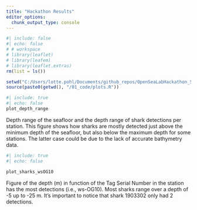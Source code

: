 ---
title: "Hackathon Results"
editor_options: 
  chunk_output_type: console
---

```{r}
#| include: false
#| echo: false
# # workspace
# library(leaflet)
# library(leafem)
# library(leaflet.extras)
rm(list = ls())

setwd("C:/Users/lotte.pohl/Documents/github_repos/OpenSeaLabHackathon_SmoothSharks")
source(paste0(getwd(), "/01_code/plots.R"))

```


```{r}
#| include: true
#| echo: false
plot_depth_range
```

Depth range of the seafloor and the depth range of shark detections per station. This figure shows how sharks are mostly detected just above the minimum depth of the seafloor, but also below the maximum depth for some stations. The latter case could be due to the lack of accurate bathymetry data. 


```{r}
#| include: true
#| echo: false

plot_sharks_wsOG10
```

Figure of the depth (m) in function of the Tag Serial Number in the station has the most detections (i.e., ws-OG10). Most sharks range over a depth of -5 up to -25 m. It’s important to notice that shark 1903302 only had 2 detections.

